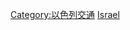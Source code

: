 {{commonscat|Rail transport in Israel}}

[[Category:以色列交通|Category:以色列交通]]
[[Category:亞洲各國鐵路|Israel]]